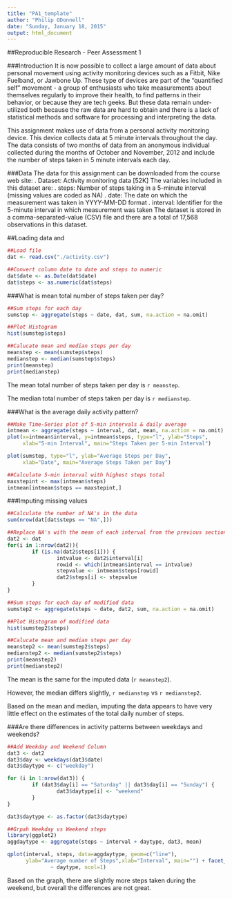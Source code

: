```yaml
---
title: "PA1_template"
author: "Philip ODonnell"
date: "Sunday, January 18, 2015"
output: html_document
---
```


##Reproducible Research - Peer Assessment 1

###Introduction
It is now possible to collect a large amount of data about personal movement using activity monitoring devices such as a Fitbit, Nike Fuelband, or Jawbone Up. These type of devices are part of the "quantified self" movement - a group of enthusiasts who take measurements about themselves regularly to improve their health, to find patterns in their behavior, or because they are tech geeks. But these data remain under-utilized both because the raw data are hard to obtain and there is a lack of statistical methods and software for processing and interpreting the data.

This assignment makes use of data from a personal activity monitoring device. This device collects data at 5 minute intervals throughout the day. The data consists of two months of data from an anonymous individual collected during the months of October and November, 2012 and include the number of steps taken in 5 minute intervals each day.

###Data
The data for this assignment can be downloaded from the course web site:
.        Dataset: Activity monitoring data [52K]
The variables included in this dataset are:
.	steps: Number of steps taking in a 5-minute interval (missing values are coded as NA)
.	date: The date on which the measurement was taken in YYYY-MM-DD format
.	interval: Identifier for the 5-minute interval in which measurement was taken
The dataset is stored in a comma-separated-value (CSV) file and there are a total of 17,568 observations in this dataset.

##Loading data and 
```r
##Load file
dat <- read.csv("./activity.csv")

##Convert column date to date and steps to numeric
dat$date <- as.Date(dat$date)
dat$steps <- as.numeric(dat$steps)
```

###What is mean total number of steps taken per day?
```r
##Sum steps for each day
sumstep <- aggregate(steps ~ date, dat, sum, na.action = na.omit)

##Plot Histogram
hist(sumstep$steps)

##Calucate mean and median steps per day
meanstep <- mean(sumstep$steps)
medianstep <- median(sumstep$steps)
print(meanstep)
print(medianstep)
```
The mean total number of steps taken per day is `r meanstep`.

The median total number of steps taken per day is `r medianstep`.

###What is the average daily activity pattern?
```r
##Make Time-Series plot of 5-min intervals & daily average
intmean <- aggregate(steps ~ interval, dat, mean, na.action = na.omit)
plot(x=intmean$interval, y=intmean$steps, type="l", ylab="Steps", 
     xlab="5-min Interval", main="Steps Taken per 5-min Interval")

plot(sumstep, type="l", ylab="Average Steps per Day", 
     xlab="Date", main="Average Steps Taken per Day")

##Calculate 5-min interval with highest steps total
maxstepint <- max(intmean$steps)
intmean[intmean$steps == maxstepint,]
```

###Imputing missing values
```r
##Calculate the number of NA's in the data
sum(nrow(dat[dat$steps == "NA",]))

##Replace NA's with the mean of each interval from the previous section
dat2 <- dat
for(i in 1:nrow(dat2)){
        if (is.na(dat2$steps[i])) {
                intvalue <- dat2$interval[i]
                rowid <- which(intmean$interval == intvalue)
                stepvalue <- intmean$steps[rowid]
                dat2$steps[i] <- stepvalue
        }
}

##Sum steps for each day of modified data
sumstep2 <- aggregate(steps ~ date, dat2, sum, na.action = na.omit)

##Plot Histogram of modified data
hist(sumstep2$steps)

##Calucate mean and median steps per day
meanstep2 <- mean(sumstep2$steps)
medianstep2 <- median(sumstep2$steps)
print(meanstep2)
print(medianstep2)
```

The mean is the same for the imputed data (`r meanstep2`).

However, the median differs slightly, `r medianstep` vs `r medianstep2`.

Based on the mean and median, imputing the data appears to have very little effect on the estimates of the total daily number of steps.

###Are there differences in activity patterns between weekdays and weekends?
```r
##Add Weekday and Weekend Column
dat3 <- dat2
dat3$day <- weekdays(dat3$date)
dat3$daytype <- c("weekday")

for (i in 1:nrow(dat3)) {
        if (dat3$day[i] == "Saturday" || dat3$day[i] == "Sunday") {
                dat3$daytype[i] <- "weekend"
        }
}

dat3$daytype <- as.factor(dat3$daytype)

##Grpah Weekday vs Weekend steps
library(ggplot2)
aggdaytype <- aggregate(steps ~ interval + daytype, dat3, mean)

qplot(interval, steps, data=aggdaytype, geom=c("line"), 
      ylab="Average number of Steps",xlab="Interval", main="") + facet_wrap(
              ~ daytype, ncol=1)
```

Based on the graph, there are slightly more steps taken during the weekend, but overall the differences are not great.